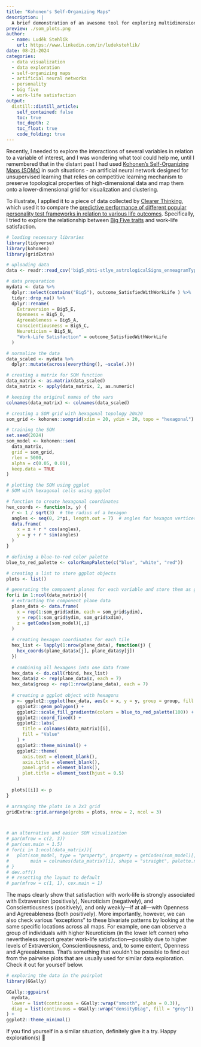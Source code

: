 ```yaml
---
title: "Kohonen's Self-Organizing Maps"
description: |
  A brief demonstration of an awesome tool for exploring multidimensional data, using personality and work-life satisfaction data. 
preview: ./som_plots.png    
author:
  - name: Luděk Stehlík
    url: https://www.linkedin.com/in/ludekstehlik/
date: 08-21-2024
categories:
  - data visualization
  - data exploration
  - self-organizing maps
  - artificial neural networks
  - personality
  - big five
  - work-life satisfaction
output:
  distill::distill_article:
    self_contained: false
    toc: true
    toc_depth: 2
    toc_float: true
    code_folding: true
---
```


Recently, I needed to explore the interactions of several variables in relation to a variable of interest, and I was wondering what tool could help me, until I remembered that in the distant past I had used [Kohonen's Self-Organizing Maps (SOMs)](https://en.wikipedia.org/wiki/Self-organizing_map){target="_blank"} in such situations - an artificial neural network designed for unsupervised learning that relies on competitive learning mechanism to preserve topological properties of high-dimensional data and map them onto a lower-dimensional grid for visualization and clustering.

To illustrate, I applied it to a piece of data collected by [Clearer Thinking](https://www.clearerthinking.org/){target="_blank"}, which used it to compare the [predictive performance of different popular personality test frameworks in relation to various life outcomes](https://www.clearerthinking.org/post/how-accurate-are-popular-personality-test-frameworks-at-predicting-life-outcomes-a-detailed-investi){target="_blank"}. Specifically, I tried to explore the relationship between [Big Five traits](https://en.wikipedia.org/wiki/Big_Five_personality_traits){target="_blank"} and work-life satisfaction. 

```r

# loading necessary libraries
library(tidyverse)
library(kohonen)
library(gridExtra)

# uploading data
data <- readr::read_csv('big5_mbti-stlye_astrologicalSigns_enneagramTypes_outcome_variables.csv')

# data preparation
mydata <- data %>% 
  dplyr::select(contains("Big5"), outcome_SatisfiedWithWorkLife ) %>% 
  tidyr::drop_na() %>% 
  dplyr::rename(
    Extraversion = Big5_E,
    Openness = Big5_O,
    Agreeableness = Big5_A,
    Conscientiousness = Big5_C,
    Neuroticism = Big5_N,
    "Work-Life Satisfaction" = outcome_SatisfiedWithWorkLife
  )

# normalize the data
data_scaled <- mydata %>%
  dplyr::mutate(across(everything(), ~scale(.)))

# creating a matrix for SOM function
data_matrix <- as.matrix(data_scaled)
data_matrix <- apply(data_matrix, 2, as.numeric)

# keeping the original names of the vars
colnames(data_matrix) <- colnames(data_scaled)

# creating a SOM grid with hexagonal topology 20x20
som_grid <- kohonen::somgrid(xdim = 20, ydim = 20, topo = "hexagonal")

# training the SOM 
set.seed(2024)
som_model <- kohonen::som(
  data_matrix, 
  grid = som_grid, 
  rlen = 5000, 
  alpha = c(0.05, 0.01), 
  keep.data = TRUE
)

# plotting the SOM using ggplot
# SOM with hexagonal cells using ggplot

# function to create hexagonal coordinates
hex_coords <- function(x, y) {
  r <- 1 / sqrt(3)  # the radius of a hexagon
  angles <- seq(0, 2*pi, length.out = 7)  # angles for hexagon vertices
  data.frame(
    x = x + r * cos(angles),
    y = y + r * sin(angles)
  )
}

# defining a blue-to-red color palette
blue_to_red_palette <- colorRampPalette(c("blue", "white", "red"))

# creating a list to store ggplot objects
plots <- list()

# generating the component planes for each variable and store them as ggplot objects
for(i in 1:ncol(data_matrix)){
  # extracting the component plane data
  plane_data <- data.frame(
    x = rep(1:som_grid$xdim, each = som_grid$ydim),
    y = rep(1:som_grid$ydim, som_grid$xdim),
    z = getCodes(som_model)[,i]
  )
  
  # creating hexagon coordinates for each tile
  hex_list <- lapply(1:nrow(plane_data), function(j) {
    hex_coords(plane_data$x[j], plane_data$y[j])
  })
  
  # combining all hexagons into one data frame
  hex_data <- do.call(rbind, hex_list)
  hex_data$z <- rep(plane_data$z, each = 7)
  hex_data$group <- rep(1:nrow(plane_data), each = 7)
  
  # creating a ggplot object with hexagons
  p <- ggplot2::ggplot(hex_data, aes(x = x, y = y, group = group, fill = z)) +
    ggplot2::geom_polygon() +
    ggplot2::scale_fill_gradientn(colors = blue_to_red_palette(100)) +
    ggplot2::coord_fixed() +
    ggplot2::labs(
      title = colnames(data_matrix)[i], 
      fill = "Value"
    ) +
    ggplot2::theme_minimal() +
    ggplot2::theme(
      axis.text = element_blank(),
      axis.title = element_blank(), 
      panel.grid = element_blank(),
      plot.title = element_text(hjust = 0.5)
    )
  
  plots[[i]] <- p
}

# arranging the plots in a 2x3 grid
gridExtra::grid.arrange(grobs = plots, nrow = 2, ncol = 3)



# an alternative and easier SOM visualization
# par(mfrow = c(2, 3))
# par(cex.main = 1.5) 
# for(i in 1:ncol(data_matrix)){
#   plot(som_model, type = "property", property = getCodes(som_model)[,i],
#        main = colnames(data_matrix)[i], shape = "straight", palette.name = blue_to_red_palette)
# }
# dev.off()
# # resetting the layout to default
# par(mfrow = c(1, 1), cex.main = 1)


```

The maps clearly show that satisfaction with work-life is strongly associated with Extraversion (positively), Neuroticism (negatively), and Conscientiousness (positively), and only weakly—if at all—with Openness and Agreeableness (both positively). More importantly, however, we can also check various “exceptions” to these bivariate patterns by looking at the same specific locations across all maps. For example, one can observe a group of individuals with higher Neuroticism (in the lower left corner) who nevertheless report greater work-life satisfaction—possibly due to higher levels of Extraversion, Conscientiousness, and, to some extent, Openness and Agreeableness. That's something that wouldn't be possible to find out from the pairwise plots that are usually used for similar data exploration. Check it out for yourself below.

```r

# exploring the data in the pairplot
library(GGally)

GGally::ggpairs(
  mydata,
  lower = list(continuous = GGally::wrap("smooth", alpha = 0.3)),
  diag = list(continuous = GGally::wrap("densityDiag", fill = "grey"))
) +
ggplot2::theme_minimal()


```

If you find yourself in a similar situation, definitely give it a try. Happy exploration(s) 🙂  



